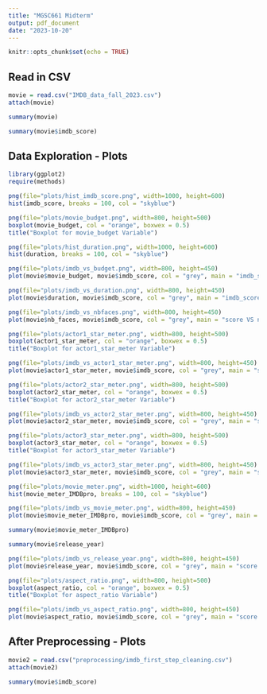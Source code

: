 ```yaml
---
title: "MGSC661 Midterm"
output: pdf_document
date: "2023-10-20"
---
```


```r
knitr::opts_chunk$set(echo = TRUE)
```

## Read in CSV

```r
movie = read.csv("IMDB_data_fall_2023.csv")
attach(movie)
```

```r
summary(movie)
```

```r
summary(movie$imdb_score)
```

## Data Exploration - Plots

```r
library(ggplot2)
require(methods)
```

```r
png(file="plots/hist_imdb_score.png", width=1000, height=600)
hist(imdb_score, breaks = 100, col = "skyblue")
```

```r
png(file="plots/movie_budget.png", width=800, height=500)
boxplot(movie_budget, col = "orange", boxwex = 0.5)
title("Boxplot for movie_budget Variable")
```

```r
png(file="plots/hist_duration.png", width=1000, height=600)
hist(duration, breaks = 100, col = "skyblue")
```

```r
png(file="plots/imdb_vs_budget.png", width=800, height=450)
plot(movie$movie_budget, movie$imdb_score, col = "grey", main = "imdb_score VS budget", xlab = "movie_budget", ylab = "imdb_score")
```

```r
png(file="plots/imdb_vs_duration.png", width=800, height=450)
plot(movie$duration, movie$imdb_score, col = "grey", main = "imdb_score VS duration", xlab = "duration", ylab = "imdb_score")
```

```r
png(file="plots/imdb_vs_nbfaces.png", width=800, height=450)
plot(movie$nb_faces, movie$imdb_score, col = "grey", main = "score VS nb_faces", xlab = "nb_faces", ylab = "imdb_score")
```

```r
png(file="plots/actor1_star_meter.png", width=800, height=500)
boxplot(actor1_star_meter, col = "orange", boxwex = 0.5)
title("Boxplot for actor1_star_meter Variable")
```

```r
png(file="plots/imdb_vs_actor1_star_meter.png", width=800, height=450)
plot(movie$actor1_star_meter, movie$imdb_score, col = "grey", main = "score VS actor1_star_meter", xlab = "actor1_star_meter", ylab = "imdb_score")
```

```r
png(file="plots/actor2_star_meter.png", width=800, height=500)
boxplot(actor2_star_meter, col = "orange", boxwex = 0.5)
title("Boxplot for actor2_star_meter Variable")
```

```r
png(file="plots/imdb_vs_actor2_star_meter.png", width=800, height=450)
plot(movie$actor2_star_meter, movie$imdb_score, col = "grey", main = "score VS actor2_star_meter", xlab = "actor2_star_meter", ylab = "imdb_score")
```

```r
png(file="plots/actor3_star_meter.png", width=800, height=500)
boxplot(actor3_star_meter, col = "orange", boxwex = 0.5)
title("Boxplot for actor3_star_meter Variable")
```

```r
png(file="plots/imdb_vs_actor3_star_meter.png", width=800, height=450)
plot(movie$actor3_star_meter, movie$imdb_score, col = "grey", main = "score VS actor3_star_meter", xlab = "actor3_star_meter", ylab = "imdb_score")
```

```r
png(file="plots/movie_meter.png", width=1000, height=600)
hist(movie_meter_IMDBpro, breaks = 100, col = "skyblue")
```

```r
png(file="plots/imdb_vs_movie_meter.png", width=800, height=450)
plot(movie$movie_meter_IMDBpro, movie$imdb_score, col = "grey", main = "score VS movie_meter_IMDBpro", xlab = "movie_meter_IMDBpro", ylab = "imdb_score")
```

```r
summary(movie$movie_meter_IMDBpro)
```

```r
summary(movie$release_year)
```

```r
png(file="plots/imdb_vs_release_year.png", width=800, height=450)
plot(movie$release_year, movie$imdb_score, col = "grey", main = "score VS release_year", xlab = "release_year", ylab = "imdb_score")
```

```r
png(file="plots/aspect_ratio.png", width=800, height=500)
boxplot(aspect_ratio, col = "orange", boxwex = 0.5)
title("Boxplot for aspect_ratio Variable")
```

```r
png(file="plots/imdb_vs_aspect_ratio.png", width=800, height=450)
plot(movie$aspect_ratio, movie$imdb_score, col = "grey", main = "score VS aspect_ratio", xlab = "aspect_ratio", ylab = "imdb_score")
```

## After Preprocessing - Plots

```r
movie2 = read.csv("preprocessing/imdb_first_step_cleaning.csv")
attach(movie2)
```

```r
summary(movie$imdb_score)
```








